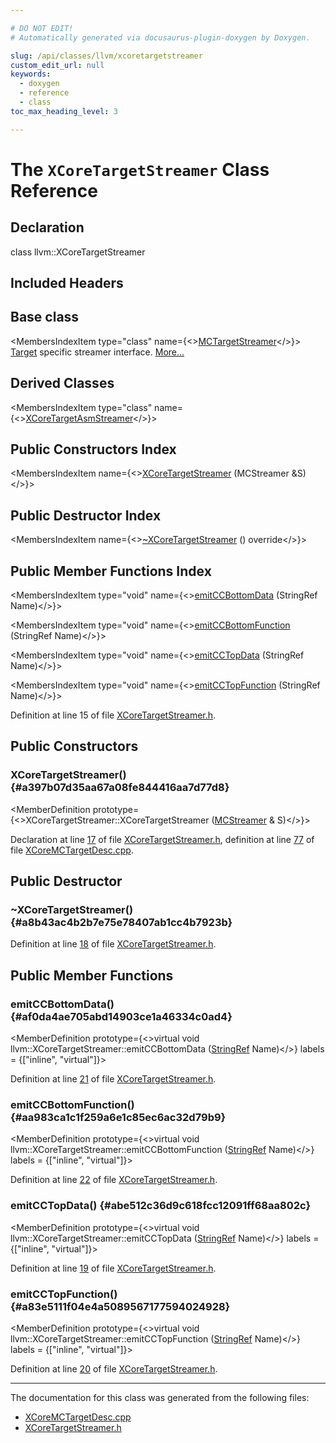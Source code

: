 ```yaml
---

# DO NOT EDIT!
# Automatically generated via docusaurus-plugin-doxygen by Doxygen.

slug: /api/classes/llvm/xcoretargetstreamer
custom_edit_url: null
keywords:
  - doxygen
  - reference
  - class
toc_max_heading_level: 3

---
```





# The `XCoreTargetStreamer` Class Reference

<DoxygenPage pluginConfig={pluginConfig}>



## Declaration

<CodeBlock>class llvm::XCoreTargetStreamer</CodeBlock>

## Included Headers

<IncludesList>
<IncludesListItem
  filePath="Target/XCore/XCoreTargetStreamer.h"
  permalink="/docs/api/files/lib/lib/target/lib/target/xcore/xcoretargetstreamer-h"
  isLocal="true" />
</IncludesList>

## Base class

<MembersIndex>

<MembersIndexItem
  type="class"
  name={<><a href="/docs/api/classes/llvm/mctargetstreamer">MCTargetStreamer</a></>}>
<a href="/docs/api/classes/llvm/target">Target</a> specific streamer interface. <a href="/docs/api/classes/llvm/mctargetstreamer/#details">More...</a>
</MembersIndexItem>

</MembersIndex>

## Derived Classes

<MembersIndex>

<MembersIndexItem
  type="class"
  name={<><a href="/docs/api/classes/anonymous-namespace-xcoremctargetdesc-cpp-/xcoretargetasmstreamer">XCoreTargetAsmStreamer</a></>}>
</MembersIndexItem>

</MembersIndex>

## Public Constructors Index

<MembersIndex>

<MembersIndexItem
  name={<><a href="#a397b07d35aa67a08fe844416aa7d77d8">XCoreTargetStreamer</a> (MCStreamer &amp;S)</>}>
</MembersIndexItem>

</MembersIndex>

## Public Destructor Index

<MembersIndex>

<MembersIndexItem
  name={<><a href="#a8b43ac4b2b7e75e78407ab1cc4b7923b">~XCoreTargetStreamer</a> () override</>}>
</MembersIndexItem>

</MembersIndex>

## Public Member Functions Index

<MembersIndex>

<MembersIndexItem
  type="void"
  name={<><a href="#af0da4ae705abd14903ce1a46334c0ad4">emitCCBottomData</a> (StringRef Name)</>}>
</MembersIndexItem>

<MembersIndexItem
  type="void"
  name={<><a href="#aa983ca1c1f259a6e1c85ec6ac32d79b9">emitCCBottomFunction</a> (StringRef Name)</>}>
</MembersIndexItem>

<MembersIndexItem
  type="void"
  name={<><a href="#abe512c36d9c618fcc12091ff68aa802c">emitCCTopData</a> (StringRef Name)</>}>
</MembersIndexItem>

<MembersIndexItem
  type="void"
  name={<><a href="#a83e5111f04e4a5089567177594024928">emitCCTopFunction</a> (StringRef Name)</>}>
</MembersIndexItem>

</MembersIndex>


Definition at line 15 of file <a href="/docs/api/files/lib/lib/target/lib/target/xcore/xcoretargetstreamer-h">XCoreTargetStreamer.h</a>.

<SectionDefinition>

## Public Constructors

### XCoreTargetStreamer() {#a397b07d35aa67a08fe844416aa7d77d8}

<MemberDefinition
  prototype={<>XCoreTargetStreamer::XCoreTargetStreamer (<a href="/docs/api/classes/llvm/mcstreamer">MCStreamer</a> &amp; S)</>}>

Declaration at line <a href="/docs/api/files/lib/lib/target/lib/target/xcore/xcoretargetstreamer-h/#l00017">17</a> of file <a href="/docs/api/files/lib/lib/target/lib/target/xcore/xcoretargetstreamer-h">XCoreTargetStreamer.h</a>, definition at line <a href="/docs/api/files/lib/lib/target/lib/target/xcore/lib/target/xcore/mctargetdesc/xcoremctargetdesc-cpp/#l00077">77</a> of file <a href="/docs/api/files/lib/lib/target/lib/target/xcore/lib/target/xcore/mctargetdesc/xcoremctargetdesc-cpp">XCoreMCTargetDesc.cpp</a>.
</MemberDefinition>

</SectionDefinition>

<SectionDefinition>

## Public Destructor

### ~XCoreTargetStreamer() {#a8b43ac4b2b7e75e78407ab1cc4b7923b}

<MemberDefinition
  prototype="XCoreTargetStreamer::~XCoreTargetStreamer ()">

Definition at line <a href="/docs/api/files/lib/lib/target/lib/target/xcore/xcoretargetstreamer-h/#l00018">18</a> of file <a href="/docs/api/files/lib/lib/target/lib/target/xcore/xcoretargetstreamer-h">XCoreTargetStreamer.h</a>.
</MemberDefinition>

</SectionDefinition>

<SectionDefinition>

## Public Member Functions

### emitCCBottomData() {#af0da4ae705abd14903ce1a46334c0ad4}

<MemberDefinition
  prototype={<>virtual void llvm::XCoreTargetStreamer::emitCCBottomData (<a href="/docs/api/classes/llvm/stringref">StringRef</a> Name)</>}
  labels = {["inline", "virtual"]}>

Definition at line <a href="/docs/api/files/lib/lib/target/lib/target/xcore/xcoretargetstreamer-h/#l00021">21</a> of file <a href="/docs/api/files/lib/lib/target/lib/target/xcore/xcoretargetstreamer-h">XCoreTargetStreamer.h</a>.
</MemberDefinition>

### emitCCBottomFunction() {#aa983ca1c1f259a6e1c85ec6ac32d79b9}

<MemberDefinition
  prototype={<>virtual void llvm::XCoreTargetStreamer::emitCCBottomFunction (<a href="/docs/api/classes/llvm/stringref">StringRef</a> Name)</>}
  labels = {["inline", "virtual"]}>

Definition at line <a href="/docs/api/files/lib/lib/target/lib/target/xcore/xcoretargetstreamer-h/#l00022">22</a> of file <a href="/docs/api/files/lib/lib/target/lib/target/xcore/xcoretargetstreamer-h">XCoreTargetStreamer.h</a>.
</MemberDefinition>

### emitCCTopData() {#abe512c36d9c618fcc12091ff68aa802c}

<MemberDefinition
  prototype={<>virtual void llvm::XCoreTargetStreamer::emitCCTopData (<a href="/docs/api/classes/llvm/stringref">StringRef</a> Name)</>}
  labels = {["inline", "virtual"]}>

Definition at line <a href="/docs/api/files/lib/lib/target/lib/target/xcore/xcoretargetstreamer-h/#l00019">19</a> of file <a href="/docs/api/files/lib/lib/target/lib/target/xcore/xcoretargetstreamer-h">XCoreTargetStreamer.h</a>.
</MemberDefinition>

### emitCCTopFunction() {#a83e5111f04e4a5089567177594024928}

<MemberDefinition
  prototype={<>virtual void llvm::XCoreTargetStreamer::emitCCTopFunction (<a href="/docs/api/classes/llvm/stringref">StringRef</a> Name)</>}
  labels = {["inline", "virtual"]}>

Definition at line <a href="/docs/api/files/lib/lib/target/lib/target/xcore/xcoretargetstreamer-h/#l00020">20</a> of file <a href="/docs/api/files/lib/lib/target/lib/target/xcore/xcoretargetstreamer-h">XCoreTargetStreamer.h</a>.
</MemberDefinition>

</SectionDefinition>

<hr/>

The documentation for this class was generated from the following files:

<ul>
<li><a href="/docs/api/files/lib/lib/target/lib/target/xcore/lib/target/xcore/mctargetdesc/xcoremctargetdesc-cpp">XCoreMCTargetDesc.cpp</a></li>
<li><a href="/docs/api/files/lib/lib/target/lib/target/xcore/xcoretargetstreamer-h">XCoreTargetStreamer.h</a></li>
</ul>

</DoxygenPage>
